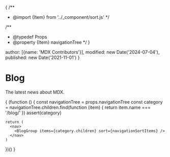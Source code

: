{
  /**
   * @import {Item} from '../_component/sort.js'
   */

  /**
   * @typedef Props
   * @property {Item} navigationTree
   */
}


  author: [{name: 'MDX Contributors'}],
  modified: new Date('2024-07-04'),
  published: new Date('2021-11-01')
}

# Blog

The latest news about MDX.

{
  (function () {
    const navigationTree = props.navigationTree
    const category = navigationTree.children.find(function (item) {
      return item.name === '/blog/'
    })
    assert(category)

    return (
      <nav>
        <BlogGroup items={category.children} sort={navigationSortItems} />
      </nav>
    )
  })()
}
